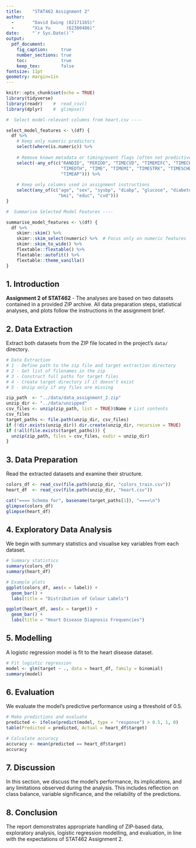 ```yaml
---
title:    "STAT462 Assignment 2"
author: 
  -       "David Ewing (82171165)"
  -       "Xia Yu      (62380486)"
date:     "`r Sys.Date()`"
output:   
  pdf_document:
    fig_caption:     true
    number_sections: true
    toc:             true
    keep_tex:        false
fontsize: 11pt
geometry: margin=1in
---
```



```r
knitr::opts_chunk$set(echo = TRUE)
library(tidyverse)
library(readr)    #  read_csv()
library(dplyr)    #  glimpse()

#  Select model-relevant columns from heart.csv ----

select_model_features <- \(df) {
  df %>%
    # Keep only numeric predictors
    select(where(is.numeric)) %>%
    
    # Remove known metadata or timing/event flags (often not predictive)
    select(-any_of(c("RANDID", "PERIOD", "TIMECVD", "TIMEMIFC", "TIMECHD", 
                     "TIMEDTH", "TIME", "TIMEMI", "TIMESTRK", "TIMESCHD", 
                     "TIMEAP"))) %>%
    
    # Keep only columns used in assignment instructions
    select(any_of(c("age", "sex", "sysbp", "diabp", "glucose", "diabetes", 
                    "bmi", "educ", "cvd")))
}

#  Summarise Selected Model Features ----

summarise_model_features <- \(df) {
  df %>%
    skimr::skim() %>%
    skimr::skim_select(numeric) %>%  # Focus only on numeric features
    skimr::skim_to_wide() %>%
    flextable::flextable() %>%
    flextable::autofit() %>%
    flextable::theme_vanilla()
}


```

## 1. Introduction

**Assignment 2 of STAT462** - The analyses are based on two datasets contained in a provided ZIP archive. All data preparation steps, statistical analyses, and plots follow the instructions in the assignment brief.

## 2. Data Extraction

Extract both datasets from the ZIP file located in the project’s `data/` directory.

```r

# Data Extraction 
# 1 - Define path to the zip file and target extraction directory
# 2 - Get list of filenames in the zip
# 3 - Construct full paths for target files
# 4 - Create target directory if it doesn't exist
# 5 - Unzip only if any files are missing

zip_path  <- "../data/data_assignment_2.zip"
unzip_dir <- "../data/unzipped"
csv_files <- unzip(zip_path, list = TRUE)$Name # List contents
csv_files 
target_paths <- file.path(unzip_dir, csv_files)
if (!dir.exists(unzip_dir)) dir.create(unzip_dir, recursive = TRUE)
if (!all(file.exists(target_paths))) {
  unzip(zip_path, files = csv_files, exdir = unzip_dir)
}

```

## 3. Data Preparation

Read the extracted datasets and examine their structure.

```r
colors_df <- read_csv(file.path(unzip_dir, "colors_train.csv"))
heart_df  <- read_csv(file.path(unzip_dir, "heart.csv"))

cat("==== Schema for", basename(target_paths[1]), "====\n")
glimpse(colors_df)
glimpse(heart_df)
```

## 4. Exploratory Data Analysis

We begin with summary statistics and visualise key variables from each dataset.

```r
# Summary statistics
summary(colors_df)
summary(heart_df)

# Example plots
ggplot(colors_df, aes(x = label)) +
  geom_bar() +
  labs(title = "Distribution of Colour Labels")

ggplot(heart_df, aes(x = target)) +
  geom_bar() +
  labs(title = "Heart Disease Diagnosis Frequencies")
```

## 5. Modelling

A logistic regression model is fit to the heart disease dataset.

```r
# Fit logistic regression
model <- glm(target ~ ., data = heart_df, family = binomial)
summary(model)
```

## 6. Evaluation

We evaluate the model’s predictive performance using a threshold of 0.5.

```r
# Make predictions and evaluate
predicted <- ifelse(predict(model, type = "response") > 0.5, 1, 0)
table(Predicted = predicted, Actual = heart_df$target)

# Calculate accuracy
accuracy <- mean(predicted == heart_df$target)
accuracy
```

## 7. Discussion

In this section, we discuss the model’s performance, its implications, and any limitations observed during the analysis. This includes reflection on class balance, variable significance, and the reliability of the predictions.

## 8. Conclusion

The report demonstrates appropriate handling of ZIP-based data, exploratory analysis, logistic regression modelling, and evaluation, in line with the expectations of STAT462 Assignment 2.
